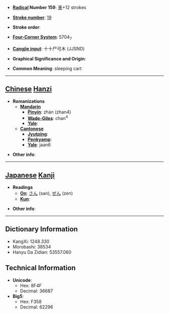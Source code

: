 * '''[[Wiktionary:Chinese radical index| Radical]] Number 159''': [[Wiktionary:Chinese radical index 車|車]]+12 strokes

* '''[[Wiktionary:Chinese total strokes index|Stroke number]]''': [[Wiktionary:Chinese total strokes index 19|19]]

* '''Stroke order''': 

* '''[[Wiktionary:Chinese four corner index|Four-Corner System]]''': 5704<sub>7</sub>

* '''[[Wiktionary:Chinese Cangjie index|Cangjie input]]''': 十十尸弓木 (JJSND)

* '''Graphical Significance and Origin''': 

* '''Common Meaning''': sleeping cart

----

== [[Chinese]] [[Hanzi]] ==

* '''Romanizations'''
** '''[[Mandarin]]'''
*** '''[[Pinyin]]''': zhàn (zhan4)
*** '''[[Wade-Giles]]''': chan<sup>4</sup>
*** '''[[Yale]]''': 
** '''[[Cantonese]]'''
*** '''[[Jyutping]]''':
*** '''[[Penkyamp]]''': 
*** '''[[Yale]]''': jaan6

* '''Other info''': 

----

== [[Japanese]] [[Kanji]] ==

* '''Readings'''
** '''[[On]]''': [[さん]] (san), [[ぜん]] (zen)
** '''[[Kun]]''': 

* '''Other info''':  

----

== Dictionary Information ==

* KangXi: 1248.330
* Morobashi: 38534
* Hanyu Da Zidian: 53557.060

== Technical Information ==

* '''Unicode''':
** Hex: 8F4F
** Decimal: 36687
* '''Big5''':
** Hex: F358
** Decimal: 62296